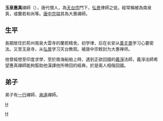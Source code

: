 {{unreferenced|time=2017-08-04T02:13:00+00:00}}
'''玉泉惠真'''禪師（{{bd|637年||751年|}}），唐代僧人，為[[天台宗|天台宗]]門下，[[玉泉弘景|弘景]]律師之徒。經常稱被為南泉真，或蘭若和尚等。[[唐中宗|唐中宗]]謚其為大惠禪師。

==生平==
長期居住於荊州南泉大雲寺的蘭若精舍。初学律，后在长安从[[善无畏|善无畏]]学习心要密法。又至玉泉寺，从[[玉泉弘景|弘景]]学习天台教观。被唐中宗敕封为大惠禅师。

他曾經想至印度求學，至於南海船舶上時，遇到正欲回國的[[義淨|義淨]]法師，義淨法師希望惠真禪師能夠幫助他漢譯他所帶回的經典，於是兩人相偕回國。

==弟子==
弟子有[[一行|一行]]禪師、[[承遠|承遠]]禪師。

{{Buddhism-bio-stub}}
[[Category:唐朝僧人|H]]
[[category:天台宗人物|H]]